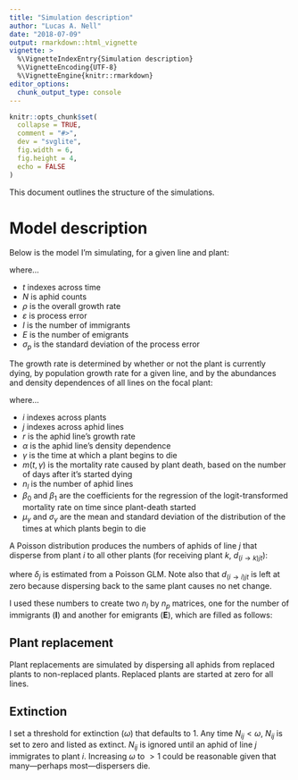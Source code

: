 ```yaml
---
title: "Simulation description"
author: "Lucas A. Nell"
date: "2018-07-09"
output: rmarkdown::html_vignette
vignette: >
  %\VignetteIndexEntry{Simulation description}
  %\VignetteEncoding{UTF-8}
  %\VignetteEngine{knitr::rmarkdown}
editor_options: 
  chunk_output_type: console
---
```


```r
knitr::opts_chunk$set(
  collapse = TRUE,
  comment = "#>",
  dev = "svglite", 
  fig.width = 6,
  fig.height = 4,
  echo = FALSE
)
```




This document outlines the structure of the simulations.



# Model description

Below is the model I'm simulating, for a given line and plant:


\begin{align}
    N_{t+1} &= N_{t} ~ \text{e}^ {\rho + \varepsilon} + I - E \\
    \varepsilon &\sim \text{N}(0,\sigma^2_p) \\
\end{align}


where... 

- $t$ indexes across time
- $N$ is aphid counts
- $\rho$ is the overall growth rate
- $\varepsilon$ is process error
- $I$ is the number of immigrants
- $E$ is the number of emigrants
- $\sigma_p$ is the standard deviation of the process error


The growth rate is determined by whether or not the plant is currently dying,
by population growth rate for a given line, and by the abundances and density dependences
of all lines on the focal plant:


\begin{align}
    \rho_{ijt} &=
        \begin{cases}
            r_j \left( 1 - \alpha_j ~ Z_{it} \right), & \text{if}\ t < \gamma \\
            \log(m(t,\gamma)), & \text{otherwise} \\
        \end{cases} \\
        
    Z_{it} &= \sum^{n_l}_{j=1}{N_{ijt}} \\
    
    m(t,\gamma) &= \text{logit}^{-1}\left(  \beta_{0} + \beta_{1} ~ ( t - \gamma )
        \right) \\
        
    \gamma &\sim \text{N}(\mu_\gamma, \sigma^2_\gamma)
    
\end{align}


where...

- $i$ indexes across plants
- $j$ indexes across aphid lines
- $r$ is the aphid line's growth rate
- $\alpha$ is the aphid line's density dependence
- $\gamma$ is the time at which a plant begins to die
- $m(t,\gamma)$ is the mortality rate caused by plant death, based on the number of days
  after it's started dying
- $n_l$ is the number of aphid lines
- $\beta_0$ and $\beta_1$ are the coefficients for the regression of the
  logit-transformed mortality rate on time since plant-death started
- $\mu_\gamma$ and $\sigma_\gamma$ are the mean and standard deviation of the
  distribution of the times at which plants begin to die



A Poisson distribution produces the numbers of aphids of line $j$ that
disperse from plant $i$ to all other plants (for receiving plant $k$, 
$d_{(i \rightarrow k)jt}$):


\begin{align}
    \lambda_{ijt} &= \frac{ \delta_j ~ N_{ijt} }{ n_p }\\
    d_{(i \rightarrow k)jt} &\sim \text{Pois} ( \lambda_{ijt} )
\end{align}


where $\delta_j$ is estimated from a Poisson GLM.
Note also that $d_{(i \rightarrow i)jt}$ is left at zero because dispersing back to
the same plant causes no net change.

I used these numbers to create two $n_l$ by $n_p$ matrices,
one for the number of immigrants ($\mathbf{I}$) and another for emigrants
($\mathbf{E}$), which are filled as follows:


\begin{align}

    \mathbf{I}_{ij} &= \sum^{n_p}_{k=1}{d_{(k \rightarrow i)jt}} \\
    
    \mathbf{E}_{ij} &= \sum^{n_p}_{k=1}{d_{(i \rightarrow k)jt}} \\
    
\end{align}






## Plant replacement

Plant replacements are simulated by dispersing all aphids from replaced plants to
non-replaced plants.
Replaced plants are started at zero for all lines.

## Extinction

I set a threshold for extinction ($\omega$) that defaults to 1.
Any time $N_{ij} < \omega$, $N_{ij}$ is set to zero and listed as extinct.
$N_{ij}$ is ignored until an aphid of line $j$ immigrates to plant $i$.
Increasing $\omega$ to $>1$ could be reasonable given that many---perhaps
most---dispersers die.

